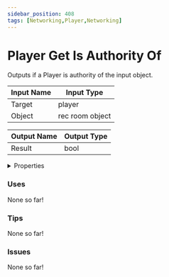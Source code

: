 ```yaml
---
sidebar_position: 408
tags: [Networking,Player,Networking]
---
```


# Player Get Is Authority Of

Outputs if a Player is authority of the input object.




<EsbSvg />

| Input Name | Input Type |
|-----------|-----------|
| Target | player |
| Object | rec room object |

| Output Name | Output Type |
|-----------|-----------|
| Result | bool |


<details>
  <summary>Properties</summary>
  <div>
    <div>
    <table>
      <thead>
        <tr>
          <th>Is beta required?</th>
          <th>❌</th>
        </tr>
        <tr>
          <th>Is this chip a trolling risk?</th>
          <th>❌</th>
        </tr>
        <tr>
          <th>Chip UUID</th>
          <th>c35fe6fe-d231-4ee5-80ff-9e69f24eb29e</th>
        </tr>
      </thead>
    </table>
    </div>
  </div>
</details>

### Uses

None so far!

### Tips

None so far!

### Issues

None so far!